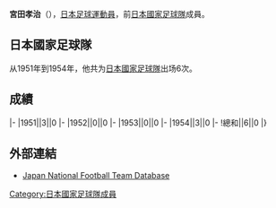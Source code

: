 {{Infobox football biography
|name=宮田孝治
|image=
|fullname=宮田孝治
|birth_date={{Birth date and age|1923|1|15}}
|cityofbirth=
|countryofbirth=[[日本|日本]]
|height=
|position=[[中场|中场]]
|currentclub=
|years=
|clubs=
|caps(goals)=
|nationalyears=1951-1954
|nationalteam=[[日本國家足球隊|日本]]
|nationalcaps(goals)=6 (0)
}}
'''宮田孝治'''（{{Bd|1923年|1月15日||}}），[[日本|日本]][[足球|足球]][[運動員|運動員]]，前[[日本國家足球隊|日本國家足球隊]]成員。

==日本國家足球隊==
从1951年到1954年，他共为[[日本國家足球隊|日本國家足球隊]]出场6次。

==成績==
{{Football player national team statistics|JPN}}
|-
|1951||3||0
|-
|1952||0||0
|-
|1953||0||0
|-
|1954||3||0
|-
!總和||6||0
|}

==外部連結==
{{Reflist}}
*[https://web.archive.org/web/20160319074447/http://www.japannationalfootballteam.com/en/players/miyata_koji.html Japan National Football Team Database]

{{Japan-sport-bio-stub}}
{{Soccer-player-stub}}
[[Category:日本國家足球隊成員|Category:日本國家足球隊成員]]